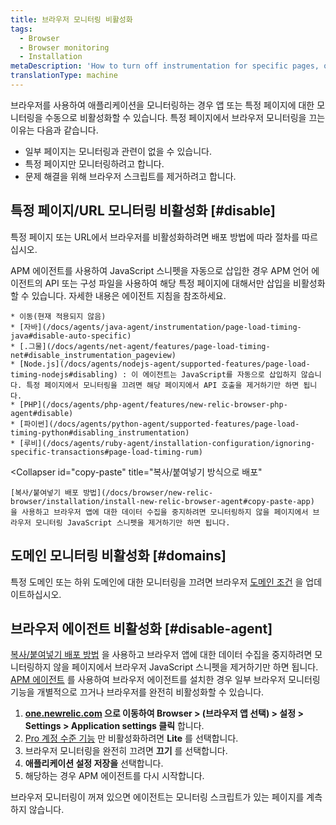 ```yaml
---
title: 브라우저 모니터링 비활성화
tags:
  - Browser
  - Browser monitoring
  - Installation
metaDescription: 'How to turn off instrumentation for specific pages, or disable the browser agent completely.'
translationType: machine
---
```


브라우저를 사용하여 애플리케이션을 모니터링하는 경우 앱 또는 특정 페이지에 대한 모니터링을 수동으로 비활성화할 수 있습니다. 특정 페이지에서 브라우저 모니터링을 끄는 이유는 다음과 같습니다.

* 일부 페이지는 모니터링과 관련이 없을 수 있습니다.
* 특정 페이지만 모니터링하려고 합니다.
* 문제 해결을 위해 브라우저 스크립트를 제거하려고 합니다.

## 특정 페이지/URL 모니터링 비활성화 [#disable]

특정 페이지 또는 URL에서 브라우저를 비활성화하려면 배포 방법에 따라 절차를 따르십시오.

<CollapserGroup>
  <Collapser
    id="agent"
    title="선택한 APM 에이전트와 함께 배포"
  >
    APM 에이전트를 사용하여 JavaScript 스니펫을 자동으로 삽입한 경우 APM 언어 에이전트의 API 또는 구성 파일을 사용하여 해당 특정 페이지에 대해서만 삽입을 비활성화할 수 있습니다. 자세한 내용은 에이전트 지침을 참조하세요.

    * 이동(현재 적용되지 않음)
    * [자바](/docs/agents/java-agent/instrumentation/page-load-timing-java#disable-auto-specific)
    * [.그물](/docs/agents/net-agent/features/page-load-timing-net#disable_instrumentation_pageview)
    * [Node.js](/docs/agents/nodejs-agent/supported-features/page-load-timing-nodejs#disabling) : 이 에이전트는 JavaScript를 자동으로 삽입하지 않습니다. 특정 페이지에서 모니터링을 끄려면 해당 페이지에서 API 호출을 제거하기만 하면 됩니다.
    * [PHP](/docs/agents/php-agent/features/new-relic-browser-php-agent#disable)
    * [파이썬](/docs/agents/python-agent/supported-features/page-load-timing-python#disabling_instrumentation)
    * [루비](/docs/agents/ruby-agent/installation-configuration/ignoring-specific-transactions#page-load-timing-rum)
  </Collapser>

  <Collapser
    id="copy-paste"
    title="복사/붙여넣기 방식으로 배포"
  >
    [복사/붙여넣기 배포 방법](/docs/browser/new-relic-browser/installation/install-new-relic-browser-agent#copy-paste-app) 을 사용하고 브라우저 앱에 대한 데이터 수집을 중지하려면 모니터링하지 않을 페이지에서 브라우저 모니터링 JavaScript 스니펫을 제거하기만 하면 됩니다.
  </Collapser>
</CollapserGroup>

## 도메인 모니터링 비활성화 [#domains]

특정 도메인 또는 하위 도메인에 대한 모니터링을 끄려면 브라우저 [도메인 조건](/docs/browser/new-relic-browser/configuration/monitor-or-block-specific-domains-subdomains) 을 업데이트하십시오.

## 브라우저 에이전트 비활성화 [#disable-agent]

[복사/붙여넣기 배포 방법](/docs/browser/new-relic-browser/installation/install-new-relic-browser-agent#copy-paste-app) 을 사용하고 브라우저 앱에 대한 데이터 수집을 중지하려면 모니터링하지 않을 페이지에서 브라우저 JavaScript 스니펫을 제거하기만 하면 됩니다. [APM 에이전트](/docs/browser/new-relic-browser/installation/install-new-relic-browser-agent#select-apm-app) 를 사용하여 브라우저 에이전트를 설치한 경우 일부 브라우저 모니터링 기능을 개별적으로 끄거나 브라우저를 완전히 비활성화할 수 있습니다.

1. **[one.newrelic.com](https://one.newrelic.com) 으로 이동하여 Browser > (브라우저 앱 선택) > 설정 > Settings > Application settings 클릭** 합니다.
2. [Pro 계정 수준 기능](/docs/browser/new-relic-browser/getting-started/new-relic-browser) 만 비활성화하려면 **Lite** 를 선택합니다.
3. 브라우저 모니터링을 완전히 끄려면 **끄기** 를 선택합니다.
4. **애플리케이션 설정 저장을** 선택합니다.
5. 해당하는 경우 APM 에이전트를 다시 시작합니다.

브라우저 모니터링이 꺼져 있으면 에이전트는 모니터링 스크립트가 있는 페이지를 계측하지 않습니다.